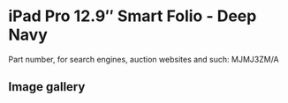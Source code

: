 
# iPad Pro 12.9″ Smart Folio - Deep Navy

Part number, for search engines, auction websites and such: MJMJ3ZM/A

## Image gallery

<div style={{ width: "768px" }}>
  <GalleryComponent
    images={[
      {
        original: "/everysource/MJMJ3.png",
        thumbnail: "/everypreview/MJMJ3.png",
      }
    ]}
  />
</div>